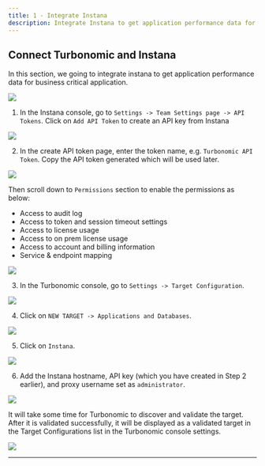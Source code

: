 ```yaml
---
title: 1 - Integrate Instana
description: Integrate Instana to get application performance data for business critical applications
---
```


## Connect Turbonomic and Instana

In this section, we going to integrate instana to get application performance data for business critical application.

![](images/arch-1.png)

1) In the Instana console, go to `Settings -> Team Settings page -> API Tokens`. Click on `Add API Token` to create an API key from Instana

![](images/addApiToken.png)

2) In the create API token page, enter the token name, e.g. `Turbonomic API Token`. Copy the API token generated which will be used later. 

![](images/apiToken-1.png)

Then scroll down to `Permissions` section to enable the permissions as below:

- Access to audit log
- Access to token and session timeout settings
- Access to license usage
- Access to on prem license usage
- Access to account and billing information
- Service & endpoint mapping

![](images/apiToken-2.png)

3) In the Turbonomic console, go to `Settings -> Target Configuration`.

![](images/targetConfiguration.png)

4) Click on `NEW TARGET -> Applications and Databases`.

![](images/applicationAndDatabases.png)

5) Click on `Instana`.

![](images/instanaTarget.png)

6) Add the Instana hostname, API key (which you have created in Step 2 earlier), and proxy username set as `administrator`.

![](images/addInstanaTarget.png)

It will take some time for Turbonomic to discover and validate the target. After it is validated successfully, it will be displayed as a validated target in the Target Configurations list in the Turbonomic console settings.

![](images/instanaValidatedTarget.png)

***






